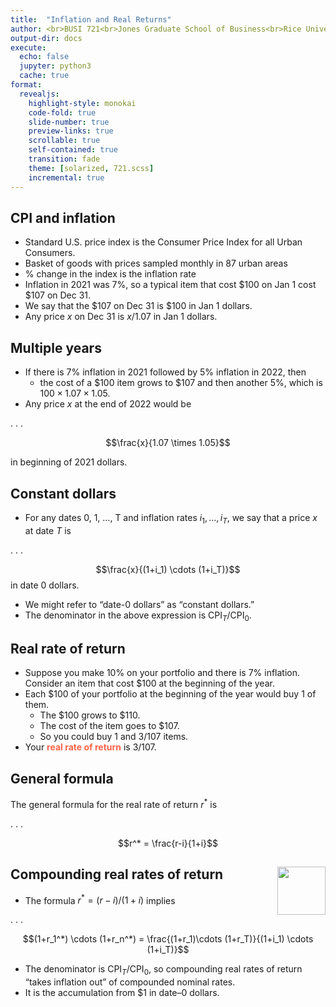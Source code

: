 ```yaml
---
title:  "Inflation and Real Returns"
author: <br>BUSI 721<br>Jones Graduate School of Business<br>Rice University<br><br>Kerry Back
output-dir: docs
execute:
  echo: false
  jupyter: python3
  cache: true
format: 
  revealjs:
    highlight-style: monokai
    code-fold: true
    slide-number: true
    preview-links: true
    scrollable: true
    self-contained: true
    transition: fade
    theme: [solarized, 721.scss]
    incremental: true
---
```


## CPI and inflation

- Standard U.S. price index is the Consumer Price Index for all Urban Consumers.
- Basket of goods with prices sampled monthly in 87 urban areas
- % change in the index is the inflation rate
- Inflation in 2021 was 7%, so a typical item that cost \$100 on Jan 1 cost \$107 on Dec 31.
- We say that the $107 on Dec 31 is $100 in Jan 1 dollars.
- Any price $x$ on Dec 31 is $x/1.07$ in Jan 1 dollars.


## Multiple years

- If there is 7% inflation in 2021 followed by 5% inflation in 2022, then 
  - the cost of a \$100 item grows to \$107 and then another 5\%, which is $100 \times 1.07 \times 1.05$.
- Any price $x$ at the end of 2022 would be 

. . .

$$\frac{x}{1.07 \times 1.05}$$

in beginning of 2021 dollars.

## Constant dollars

- For any dates 0, 1, ..., T and inflation rates $i_1, \ldots, i_T$, we say that a price $x$ at date $T$ is

. . .

$$\frac{x}{(1+i_1) \cdots (1+i_T)}$$
in date 0 dollars.

- We might refer to "date-0 dollars" as "constant dollars."
- The denominator in the above expression is $\text{CPI}_T/\text{CPI}_0$.

## Real rate of return

- Suppose you make 10% on your portfolio and there is 7% inflation. Consider an item that cost \$100 at the beginning of the year.
- Each \$100 of your portfolio at the beginning of the year would buy 1 of them.
  - The \$100 grows to \$110.
  - The cost of the item goes to \$107.
  - So you could buy 1 and 3/107 items.  
- Your [real rate of return]{style="color:tomato; font-weight:bold;"} is 3/107. 

## General formula 

The general formula for the real rate of return $r^*$ is 

. . .

$$r^* = \frac{r-i}{1+i}$$ 

## Compounding real rates of return <a href="https://bbcx-investments.com/borrowing-saving/inflation"><img src="images/Rice_Owl.jpg" style="width:.8in;" align="right"> </a>

- The formula $r^*=(r-i)/(1+i)$ implies

. . .

$$(1+r_1^*) \cdots (1+r_n^*) = \frac{(1+r_1)\cdots (1+r_T)}{(1+i_1) \cdots (1+i_T)}$$

- The denominator is $\text{CPI}_T / \text{CPI}_0$, so compounding real rates of return "takes inflation out" of compounded nominal rates.
- It is the accumulation from $1 in date--0 dollars.

